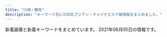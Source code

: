 ```yaml
---
title: "川崎・鶴見"
description: "キーワード別にの巨乳アジアン・チャイナエステ嬢情報をまとめました。"
---
```


新着画像と新着キーワードをまとめています。
2021年06月05日の情報です。

<DmmAffiliateIns />
<KeywordTable
  shops={
    [
    {
        "url": "http://es-china.info/",
        "station": "JR\u5ddd\u5d0e\u99c5\u6771\u53e3",
        "img_links": [
            "http://es-china.info/staff/sasa1.jpg",
            "http://es-china.info/images/s_newface.png",
            "http://es-china.info/images/room3.jpg",
            "http://es-china.info/images/s_staff.png",
            "http://es-china.info/staff/sayuri2.jpg",
            "http://es-china.info/staff/sasa2.jpg",
            "http://es-china.info/staff/risa1.jpg",
            "http://es-china.info/images/s_news.png",
            "http://es-china.info/images/s_zysx.png",
            "http://es-china.info/staff/ai1.jpg",
            "http://es-china.info/staff/sayuri3.jpg",
            "http://es-china.info/staff/emi2.jpg",
            "http://es-china.info/images/line.png",
            "http://es-china.info/images/room4.jpg",
            "http://es-china.info/images/mobile.jpg",
            "http://es-china.info/staff/emi1.jpg",
            "http://es-china.info/images/room2.jpg",
            "http://es-china.info/staff/ran1.jpg",
            "http://es-china.info/staff/risa2.jpg",
            "http://es-china.info/images/r3.jpg",
            "http://es-china.info/staff/ran2.jpg",
            "http://es-china.info/images/room1.jpg",
            "http://es-china.info/staff/ai2.jpg",
            "http://es-china.info/images/no1.png",
            "http://es-china.info/staff/sayuri1.jpg",
            "http://es-china.info/images/s_ranking.png",
            "http://es-china.info/images/s_pickup.png"
        ],
        "name": "\u7652\u5065\u697d",
        "keywords": {
            "C": 13
        }
    },
    {
        "name": "GooD",
        "url": "http://good.abnavi.info/",
        "keywords": {},
        "img_links": [],
        "station": "JR\u9db4\u898b\u99c5\u6771\u53e3"
    },
    {
        "keywords": {
            "85": 27,
            "88": 36,
            "90": 9
        },
        "url": "https://tsurumi-mensesthe.com/",
        "station": "JR\u9db4\u898b\u99c5\u897f\u53e3",
        "name": "sweet",
        "img_links": [
            "https://tsurumi-mensesthe.com/images/main-sp.jpg",
            "https://tsurumi-mensesthe.com/massage/2021/01/05/stand-by.jpg",
            "https://tsurumi-mensesthe.com/staff/yura-s3.jpg",
            "https://tsurumi-mensesthe.com/images/clear.png",
            "https://tsurumi-mensesthe.com/images/esthe2.jpg",
            "https://tsurumi-mensesthe.com/staff/ayumi-top.jpg",
            "https://tsurumi-mensesthe.com/staff/yuyu-l1.jpg",
            "https://tsurumi-mensesthe.com/staff/miki-l1.jpg",
            "https://tsurumi-mensesthe.com/staff/miki-s2.jpg",
            "https://tsurumi-mensesthe.com/images/header3.png",
            "https://tsurumi-mensesthe.com/images/esthe4.jpg",
            "https://tsurumi-mensesthe.com/staff/momoka-top.jpg",
            "https://tsurumi-mensesthe.com/staff/riri-l1.jpg",
            "https://tsurumi-mensesthe.com/images/qrcode.png",
            "https://tsurumi-mensesthe.com/staff/yura-s1.jpg",
            "https://tsurumi-mensesthe.com/footer/footer-line.png",
            "https://inage-mensesthe.com/icon/yelp.png",
            "https://tsurumi-mensesthe.com/staff/yura-l3.jpg",
            "https://tsurumi-mensesthe.com/staff/miki-l2.jpg",
            "https://tsurumi-mensesthe.com/massage/2021/04/20/yuyu-s1.jpg",
            "https://tsurumi-mensesthe.com/staff/miki-s1.jpg",
            "https://tsurumi-mensesthe.com/staff/yura-top.jpg",
            "https://tsurumi-mensesthe.com/staff/riri-l2.jpg",
            "https://tsurumi-mensesthe.com/staff/miki-top.jpg",
            "https://tsurumi-mensesthe.com/staff/yura-l2.jpg",
            "https://tsurumi-mensesthe.com/staff/momoka-s1.jpg",
            "https://tsurumi-mensesthe.com/staff/ayumi-s1.jpg",
            "https://tsurumi-mensesthe.com/staff/riri-top.jpg",
            "https://tsurumi-mensesthe.com/staff/new-s1.jpg",
            "https://inage-mensesthe.com/icon/twitter.png",
            "https://tsurumi-mensesthe.com/room/room-l3.jpg",
            "https://tsurumi-mensesthe.com/staff/yuyu-top.jpg",
            "https://tsurumi-mensesthe.com/icon/yelp.png",
            "https://tsurumi-mensesthe.com/massage/2021/03/09/new-s1.jpg",
            "https://tsurumi-mensesthe.com/icon/twitter.png",
            "https://tsurumi-mensesthe.com/room/room-l2.jpg",
            "https://tsurumi-mensesthe.com/staff/new-top.jpg",
            "https://tsurumi-mensesthe.com/room/room-l4.jpg",
            "https://tsurumi-mensesthe.com/staff/momoka-s3.jpg",
            "https://tsurumi-mensesthe.com/staff/hitomi-top.jpg",
            "https://tsurumi-mensesthe.com/staff/momoka-s2.jpg",
            "https://tsurumi-mensesthe.com/staff/momoka-l1.jpg",
            "https://tsurumi-mensesthe.com/staff/momoka-l3.jpg",
            "https://inage-mensesthe.com/icon/facebook.png",
            "https://tsurumi-mensesthe.com/staff/new-l1.jpg",
            "https://tsurumi-mensesthe.com/massage/2021/03/01/miki-s1.jpg",
            "https://tsurumi-mensesthe.com/footer/footer-staff.png",
            "https://tsurumi-mensesthe.com/staff/yura-l1.jpg",
            "https://tsurumi-mensesthe.com/icon/line.png",
            "https://tsurumi-mensesthe.com/staff/hitomi-s1.jpg",
            "https://tsurumi-mensesthe.com/staff/riri-s1.jpg",
            "https://tsurumi-mensesthe.com/massage/2020/11/22/coco-s3.jpg",
            "https://tsurumi-mensesthe.com/images/main1.jpg",
            "https://tsurumi-mensesthe.com/staff/sora-s1.jpg",
            "https://tsurumi-mensesthe.com/images/esthe3.jpg",
            "https://tsurumi-mensesthe.com/staff/momoka-l2.jpg",
            "https://tsurumi-mensesthe.com/staff/riri-s2.jpg",
            "https://tsurumi-mensesthe.com/staff/yuyu-s1.jpg",
            "https://tsurumi-mensesthe.com/room/room-l1.jpg",
            "https://inage-mensesthe.com/icon/line.png",
            "https://tsurumi-mensesthe.com/staff/yura-s2.jpg",
            "https://tsurumi-mensesthe.com/footer/footer-tel.png",
            "https://tsurumi-mensesthe.com/images/esthe1.jpg",
            "https://tsurumi-mensesthe.com/icon/facebook.png"
        ]
    },
    {
        "name": "Yulala",
        "url": "http://esthe-heal.com/",
        "img_links": [
            "http://esthe-heal.com/staff/sizuka/01.jpg",
            "http://esthe-heal.com/i/files/homeimg.jpg",
            "http://esthe-heal.com/staff/aya/01mb.jpg",
            "http://esthe-heal.com/staff/sakura/01.jpg",
            "http://esthe-heal.com/img/att.jpg",
            "http://esthe-heal.com/staff/miho/01mb.jpg",
            "http://esthe-heal.com/staff/yuyu/01mb.jpg",
            "http://esthe-heal.com/staff/kaori/01mb.jpg",
            "http://esthe-heal.com/img/ttl_staff.png",
            "http://esthe-heal.com/staff/momo/01mb.jpg",
            "http://esthe-heal.com/staff/kana/01mb.jpg",
            "http://esthe-heal.com/staff/haruna/01.jpg",
            "http://esthe-heal.com/staff/miho/01.jpg",
            "http://esthe-heal.com/staff/momo/01.jpg",
            "http://esthe-heal.com/staff/sayuri/01mb.jpg",
            "http://esthe-heal.com/staff/sizuka/01mb.jpg",
            "http://esthe-heal.com/img/ttl_wnew.png",
            "http://esthe-heal.com/staff/kana/01.jpg",
            "http://esthe-heal.com/staff/mimi/01mb.jpg",
            "http://esthe-heal.com/staff/rubi/01.jpg",
            "http://esthe-heal.com/staff/yuyu/01.jpg",
            "http://esthe-heal.com/staff/rui/01.jpg",
            "http://esthe-heal.com/staff/kaori/01.jpg",
            "http://esthe-heal.com/staff/yuki/01.jpg",
            "http://esthe-heal.com/img/link/koko_234x60.png",
            "http://esthe-heal.com/staff/rubi/01mb.jpg",
            "http://esthe-heal.com/staff/haruna/01mb.jpg",
            "http://esthe-heal.com/staff/mimi/01.jpg",
            "http://esthe-heal.com/img/ttl_pickup.png",
            "http://esthe-heal.com/staff/yuki/01mb.jpg",
            "http://esthe-heal.com/staff/sayuri/01.jpg",
            "http://esthe-heal.com/staff/aya/01.jpg",
            "http://esthe-heal.com/img/ttl_recbnr.png",
            "http://esthe-heal.com/pic/head.jpg",
            "http://esthe-heal.com/staff/rui/01mb.jpg",
            "http://esthe-heal.com/staff/sakura/01mb.jpg",
            "http://esthe-heal.com/img/ttl_mobile.png"
        ],
        "keywords": {
            "C": 23
        },
        "station": "JR\u9db4\u898b\u99c5\u6771\u53e3"
    },
    {
        "url": "http://massage-salon.xyz/",
        "img_links": [
            "http://massage-salon.xyz/wp-content/uploads/2018/12/img_6768.jpg",
            "http://massage-salon.xyz/wp-content/uploads/2019/02/IMG_0142-500x750.jpg",
            "http://massage-salon.xyz/wp-content/themes/template-salon2/images/noimg.jpg",
            "http://massage-salon.xyz/wp-content/uploads/2019/02/IMG_0144-185x300.jpg",
            "http://massage-salon.xyz/wp-content/uploads/2019/02/IMG_0142-201x300.jpg",
            "http://massage-salon.xyz/wp-content/themes/template-salon2/images/main1.jpg",
            "http://massage-salon.xyz/wp-content/uploads/2018/04/s1-500x466.jpg",
            "http://massage-salon.xyz/wp-content/uploads/2018/11/IMG_6692-300x200.jpg",
            "http://massage-salon.xyz/wp-content/uploads/2018/04/s3.jpg",
            "http://massage-salon.xyz/wp-content/themes/template-salon2/images/main2.jpg",
            "http://massage-salon.xyz/wp-content/uploads/2018/04/s3-500x467.jpg",
            "http://massage-salon.xyz/wp-content/uploads/2019/03/IMG_0208-300x200.jpg",
            "http://massage-salon.xyz/wp-content/uploads/2018/12/img_6766.jpg",
            "http://massage-salon.xyz/wp-content/uploads/2019/02/IMG_0144-500x750.jpg",
            "http://massage-salon.xyz/wp-content/uploads/2019/02/IMG_0142-686x1024.jpg",
            "http://massage-salon.xyz/wp-content/uploads/2019/02/IMG_0144.jpg",
            "http://cdn.dino-es.com/images/logo/200x40DinoEs.png",
            "http://massage-salon.xyz/wp-content/themes/template-salon2/images/main3.jpg",
            "http://massage-salon.xyz/wp-content/uploads/2018/04/s2-500x467.jpg",
            "http://massage-salon.xyz/wp-content/uploads/2018/04/s4-500x467.jpg",
            "http://massage-salon.xyz/wp-content/uploads/2018/04/s4.jpg",
            "http://massage-salon.xyz/wp-content/themes/template-salon2/images/header-tel.png",
            "http://massage-salon.xyz/wp-content/uploads/2018/04/s2.jpg",
            "http://massage-salon.xyz/wp-content/uploads/2018/04/s1.jpg"
        ],
        "station": "JR\u5ddd\u5d0e\u99c5\u6771\u53e3",
        "keywords": {},
        "name": "\u723d\u3084\u304b\u306a\u671d"
    },
    {
        "station": "JR\u9db4\u898b\u99c5\u6771\u53e3",
        "keywords": {},
        "name": "\u4e00\u76ee\u60da\u308c",
        "url": "https://hitomebore.tokyo/",
        "img_links": [
            "https://hitomebore.tokyo/img/images/nav_02.png",
            "https://hitomebore.tokyo/img/images/nav_03.png",
            "https://hitomebore.tokyo/img/images/nav_06.png",
            "https://hitomebore.tokyo/img/images/nav_01.png",
            "https://hitomebore.tokyo/img/images/nav_04.png",
            "https://hitomebore.tokyo/img/r2.jpg",
            "https://hitomebore.tokyo/img/r1.jpg",
            "https://hitomebore.tokyo/img/r4.jpg",
            "https://hitomebore.tokyo/img/r3.jpg",
            "https://hitomebore.tokyo/img/images/nav_05.png"
        ]
    },
    {
        "url": "http://iyashi-kaze.oks.bz/",
        "station": "JR\u5ddd\u5d0e\u99c5\u6771\u53e3",
        "img_links": [],
        "name": "\u7652\u3057\u98a8\uff5e\u3044\u3084\u3057\u304b\u305c\uff5e",
        "keywords": {}
    },
    {
        "keywords": {},
        "img_links": [
            "http://relax-aroma.xyz/images/sys02.jpg",
            "http://relax-aroma.xyz/images/req_03.jpg",
            "http://relax-aroma.xyz/images/cg06.jpg",
            "http://relax-aroma.xyz/images/mainvisual_02.jpg",
            "http://relax-aroma.xyz/images/con01.jpg",
            "http://relax-aroma.xyz/images/sw_home.png",
            "http://relax-aroma.xyz/images/con03.jpg",
            "http://relax-aroma.xyz/images/trigger.jpg",
            "http://relax-aroma.xyz/images/cg01.jpg",
            "http://relax-aroma.xyz/images/sw_tel.png",
            "http://relax-aroma.xyz/images/mainvisual_01_s.jpg",
            "http://relax-aroma.xyz/images/cg03.jpg",
            "http://relax-aroma.xyz/images/sns_9_pink.jpg",
            "http://relax-aroma.xyz/images/sys01.jpg",
            "http://relax-aroma.xyz/images/cg05.jpg",
            "http://relax-aroma.xyz/images/con02.jpg",
            "http://relax-aroma.xyz/images/cg02.jpg",
            "http://relax-aroma.xyz/images/icon_new.png",
            "http://relax-aroma.xyz/images/head_therapist.jpg",
            "http://relax-aroma.xyz/images/head_interior.jpg",
            "http://relax-aroma.xyz/images/cg04.jpg",
            "http://relax-aroma.xyz/images/mainvisual_01.jpg",
            "http://relax-aroma.xyz/images/sys03.jpg"
        ],
        "url": "http://relax-aroma.xyz/",
        "name": "\u30a2\u30f3\u30b8\u30e5",
        "station": "JR\u9db4\u898b\u99c5\u6771\u53e3"
    },
    {
        "keywords": {
            "D": 16,
            "86": 16
        },
        "name": "\u7e01\u5712",
        "station": "JR\u5ddd\u5d0e\u99c5\u6771\u53e3",
        "img_links": [
            "http://rabbit.est.cm/images/pick.png",
            "http://rabbit.est.cm/photos/sites/29/2017/09/2017090411494123.jpg",
            "http://rabbit.est.cm/photos/sites/29/2020/11/2020110707012088.jpg",
            "http://rabbit.est.cm/images/nbj2.jpg",
            "http://rabbit.est.cm/images/s_news.png",
            "http://rabbit.est.cm/photos/sites/29/2018/08/2018081709473259.jpg",
            "http://rabbit.est.cm/photos/sites/29/2017/04/01.jpg",
            "http://rabbit.est.cm/photos/sites/29/2017/03/188375621118420915.jpg",
            "http://rabbit.est.cm/images/mobile.jpg",
            "http://rabbit.est.cm/photos/sites/29/2017/02/3.jpg",
            "http://rabbit.est.cm/images/top.jpg",
            "http://rabbit.est.cm/photos/sites/29/2017/03/girls03.jpg",
            "http://rabbit.est.cm/images/s_staff.png",
            "http://rabbit.est.cm/images/acc2.jpg",
            "http://rabbit.est.cm/images/acc3.jpg",
            "http://rabbit.est.cm/images/acc4.jpg",
            "http://rabbit.est.cm/images/nbj3.jpg",
            "http://rabbit.est.cm/images/acc5.jpg"
        ],
        "url": "http://rabbit.est.cm/"
    },
    {
        "keywords": {
            "G": 11,
            "\u30c0\u30a4\u30ca\u30de\u30a4\u30c8": 1,
            "100": 1,
            "\u30bb\u30af\u30b7\u30fc": 7
        },
        "url": "https://www.pal-spa.com/",
        "img_links": [
            "https://www.pal-spa.com/img/girl/main/smain241254584407bed049e349a41c5443a4345.jpg",
            "https://www.pal-spa.com/img/girl/pickup/pickup20210315213817.jpg",
            "https://www.pal-spa.com/img/girl/list/swest31f19f00dae05be97f6dce6cb5dbe8eec8.jpg",
            "https://www.pal-spa.com/img/girl/main/smain351f2458e832a4198c757c4a20f24e7b77f.jpg",
            "https://www.pal-spa.com/img/girl/list/swest2815022380c60cdc7043c4ec074cee02f5.jpg",
            "https://www.pal-spa.com/img/girl/pickup/pickup20200104064211.jpg",
            "https://www.pal-spa.com/img/girl/main/smain311813891f0a4f13a5dcec2552f803dff41.jpg",
            "https://www.pal-spa.com/img/blog/palspa_blog_20191204_erica1.jpg",
            "https://www.pal-spa.com/img/girl/main/smain32244cc176e6519c5cfcaa30cdb6b3d4ae6.jpg",
            "https://www.pal-spa.com/img/blog/palspa_blog_20191204_erica6.jpg",
            "https://www.pal-spa.com/img/girl/list/sface8aaf0584954cf78c6fa0e4d5235d359c9.jpg",
            "https://www.pal-spa.com/img/girl/pickup/pickup20210513160105.jpg",
            "https://www.pal-spa.com/img/blog/palspa_blog_20210419_yuki3.jpg",
            "https://www.pal-spa.com/img/material/massage_siatu2.jpg",
            "https://www.pal-spa.com/img/girl/list/slist2803b6e28547718e5f6d36e0d1c631fbcd.jpg",
            "https://www.pal-spa.com/img/girl/main/smain2924975d1e88a92635112090a18fddfe496.jpg",
            "https://www.pal-spa.com/img/girl/list/swest352b89681dd1c11f6c2b3d93f5253fdb44.jpg",
            "https://www.pal-spa.com/img/girl/main/smain253b45d339d6509c6b7779e499e2a9b6ba6.jpg",
            "https://www.pal-spa.com/img/girl/list/sface24254584407bed049e349a41c5443a4345.jpg",
            "https://www.pal-spa.com/img/blog/palspa_blog_20191201_yui1.jpg",
            "https://www.pal-spa.com/img/blog/palspa_blog_20210419_yuki7.jpg",
            "https://www.pal-spa.com/img/blog/palspa_blog_20191201_aica7.jpg",
            "https://www.pal-spa.com/img/blog/palspa_blog_20191204_izumi1.jpg",
            "https://www.pal-spa.com/img/girl/pickup/pickup20210120104719.jpg",
            "https://www.pal-spa.com/img/girl/main/smain214a4782a043e7ca29f58aba8d6552a2d6e.jpg",
            "https://www.pal-spa.com/img/blog/palspa_blog_20191201_yui6.jpg",
            "https://www.pal-spa.com/img/girl/list/slist9224bead323710d8ed7f0640125518c54.jpg",
            "https://www.pal-spa.com/img/blog/postimage20190823184018.jpg",
            "https://www.pal-spa.com/img/blog/palspa_blog_20200316_aya5.jpg",
            "https://www.pal-spa.com/img/blog/palspa_blog_20200316_aya8.jpg",
            "https://www.pal-spa.com/img/girl/list/slist31991bce11ee745ecab812af3ff1cb34c6.jpg",
            "https://www.pal-spa.com/img/blog/palspa_blog_20191204_erica7.jpg",
            "https://www.pal-spa.com/img/girl/main/smain2312be10adc295a0fc3adfdb5b77838c4a7.jpg",
            "https://www.pal-spa.com/img/girl/main/smain211a4782a043e7ca29f58aba8d6552a2d6e.jpg",
            "https://www.pal-spa.com/img/girl/main/smain355497d0fc321a60342a97907dcf15eddb4.jpg",
            "https://www.pal-spa.com/img/girl/list/swest32552450a07c5e6fcf616569ce56276f28.jpg",
            "https://www.pal-spa.com/img/blog/palspa_blog_20191204_erica2.jpg",
            "https://www.pal-spa.com/img/girl/main/smain313cf1a94bbeb47fd61d9c8a0ac5715f220.jpg",
            "https://www.pal-spa.com/img/girl/list/sface31f19f00dae05be97f6dce6cb5dbe8eec8.jpg",
            "https://www.pal-spa.com/img/girl/list/slist82771fec40d02127b42e7e4941a97d5e8.jpg",
            "https://www.pal-spa.com/img/girl/main/smain372eb53412252fd3f47bcd6a4f2e0027ddb.jpg",
            "https://www.pal-spa.com/img/girl/list/slist3aa1148d56856a2cfde4a3dfdd8d1c5ed.jpg",
            "https://www.pal-spa.com/img/blog/palspa_blog_20191201_yui2.jpg",
            "https://www.pal-spa.com/img/blog/palspa_blog_20200803_ai2.jpg",
            "https://www.pal-spa.com/img/girl/list/swest21a4782a043e7ca29f58aba8d6552a2d6e.jpg",
            "https://www.pal-spa.com/img/blog/palspa_blog_20191204_erica5.jpg",
            "https://www.pal-spa.com/img/blog/postimage20191205024146.jpg",
            "https://www.pal-spa.com/img/blog/palspa_blog_20191204_izumi5.jpg",
            "https://www.pal-spa.com/img/girl/main/smain312cf1a94bbeb47fd61d9c8a0ac5715f220.jpg",
            "https://www.pal-spa.com/img/camp/20210513_newface.jpg",
            "https://www.pal-spa.com/img/girl/main/smain31aa1148d56856a2cfde4a3dfdd8d1c5ed.jpg",
            "https://www.pal-spa.com/img/girl/list/sface3c2ba25b14b61f54befa1ec672e487350.jpg",
            "https://www.pal-spa.com/img/blog/palspa_blog_20200316_aya3.jpg",
            "https://www.pal-spa.com/img/blog/palspa_blog_20191201_yui5.jpg",
            "https://www.pal-spa.com/img/blog/palspa_blog_20210419_yuki2.jpg",
            "https://www.pal-spa.com/img/girl/main/smain255b45d339d6509c6b7779e499e2a9b6ba6.jpg",
            "https://www.pal-spa.com/img/girl/main/smain349afba4e500f33ea543f800c8238c1f49.jpg",
            "https://www.pal-spa.com/img/girl/main/smain315f04254ecea9c57f49748c46b01a7664c.jpg",
            "https://www.pal-spa.com/img/girl/main/smain411179e3d7fbd9c1dd52f6aa2a671ce0bd.jpg",
            "https://www.pal-spa.com/img/blog/postimage20191205024522.jpg",
            "https://www.pal-spa.com/img/girl/main/smain32aa1148d56856a2cfde4a3dfdd8d1c5ed.jpg",
            "https://www.pal-spa.com/img/girl/main/smain81aaf0584954cf78c6fa0e4d5235d359c9.jpg",
            "https://www.pal-spa.com/img/girl/main/smain821caefc8aa890323cc659f5abf9da1937.jpg",
            "https://www.pal-spa.com/img/girl/main/smain2944975d1e88a92635112090a18fddfe496.jpg",
            "https://www.pal-spa.com/img/blog/palspa_blog_20191201_aica1.jpg",
            "https://www.pal-spa.com/img/blog/postimage20200316071533.jpg",
            "https://www.pal-spa.com/img/girl/main/smain2352be10adc295a0fc3adfdb5b77838c4a7.jpg",
            "https://www.pal-spa.com/img/blog/postimage20191201161433.jpg",
            "https://www.pal-spa.com/img/girl/main/smain43f417400ac5884575399559541bcf4c17.jpg",
            "https://www.pal-spa.com/img/blog/palspa_blog_20191204_izumi7.jpg",
            "https://www.pal-spa.com/img/blog/palspa_blog_20200316_aya4.jpg",
            "https://www.pal-spa.com/img/blog/palspa_blog_20200803_ai9.jpg",
            "https://www.pal-spa.com/img/girl/main/smain321552450a07c5e6fcf616569ce56276f28.jpg",
            "https://www.pal-spa.com/img/girl/list/swest3c2ba25b14b61f54befa1ec672e487350.jpg",
            "https://www.pal-spa.com/img/girl/main/smain212a4782a043e7ca29f58aba8d6552a2d6e.jpg",
            "https://www.pal-spa.com/img/blog/palspa_blog_20210419_yuki5.jpg",
            "https://www.pal-spa.com/img/blog/postimage20200805131611.jpg",
            "https://www.pal-spa.com/img/girl/main/smain283aa054b0383cc218664f07c55c4e1d3f0.jpg",
            "https://www.pal-spa.com/img/blog/palspa_blog_20210120_haruka3.jpg",
            "https://www.pal-spa.com/img/girl/list/swest34fb1e5b054a6796aafb6d24f36ac90950.jpg",
            "https://www.pal-spa.com/img/blog/palspa_blog_20191201_yui3.jpg",
            "https://www.pal-spa.com/img/girl/list/swest232be10adc295a0fc3adfdb5b77838c4a7.jpg",
            "https://www.pal-spa.com/img/girl/list/swest35285c827d9511f0950a18b392ca14bbe6.jpg",
            "https://www.pal-spa.com/img/girl/list/slist29b91c9bcc8e157811f43836e0e81c7a7e.jpg",
            "https://www.pal-spa.com/img/girl/main/smain373eb53412252fd3f47bcd6a4f2e0027ddb.jpg",
            "https://www.pal-spa.com/img/blog/palspa_blog_20210120_haruka5.jpg",
            "https://www.pal-spa.com/img/girl/main/smain3448922ce8484534d2b75a91ab7a300e6de.jpg",
            "https://www.pal-spa.com/img/material/massage_siatu3.jpg",
            "https://www.pal-spa.com/img/blog/palspa_blog_20191201_aica3.jpg",
            "https://www.pal-spa.com/img/blog/postimage20190909035711.jpg",
            "https://www.pal-spa.com/img/girl/list/sface32552450a07c5e6fcf616569ce56276f28.jpg",
            "https://www.pal-spa.com/img/girl/main/smain2332be10adc295a0fc3adfdb5b77838c4a7.jpg",
            "https://www.pal-spa.com/img/girl/list/slist41179e3d7fbd9c1dd52f6aa2a671ce0bd.jpg",
            "https://www.pal-spa.com/img/girl/main/smain3458922ce8484534d2b75a91ab7a300e6de.jpg",
            "https://www.pal-spa.com/img/girl/list/sface374e0d15dd2f781c76365f64c8cfd8955c.jpg",
            "https://www.pal-spa.com/img/girl/list/sface2815022380c60cdc7043c4ec074cee02f5.jpg",
            "https://www.pal-spa.com/img/girl/pickup/pickup20200730025343.jpg",
            "https://www.pal-spa.com/img/girl/main/smain3525044e0e79b6d94578c6c78296fb853e4.jpg",
            "https://www.pal-spa.com/img/girl/list/slist32552450a07c5e6fcf616569ce56276f28.jpg",
            "https://www.pal-spa.com/img/blog/palspa_blog_20200316_aya6.jpg",
            "https://www.pal-spa.com/img/girl/main/smain94ef1bf25458f90407a4281129029fee02.jpg",
            "https://www.pal-spa.com/img/girl/list/slist34fb1e5b054a6796aafb6d24f36ac90950.jpg",
            "https://www.pal-spa.com/img/girl/main/smain284aa054b0383cc218664f07c55c4e1d3f0.jpg",
            "https://www.pal-spa.com/img/girl/main/smain34264ec295988800531cb0f78cdcfbcb9cf.jpg",
            "https://www.pal-spa.com/img/blog/palspa_blog_20191204_izumi4.jpg",
            "https://www.pal-spa.com/img/girl/main/smain851caefc8aa890323cc659f5abf9da1937.jpg",
            "https://www.pal-spa.com/img/girl/main/smain91489e4bc2f68cb6c1df5f2c0780e53ef2.jpg",
            "https://www.pal-spa.com/img/camp/camp_20210601sp.jpg",
            "https://www.pal-spa.com/img/blog/palspa_blog_20210419_yuki1.jpg",
            "https://www.pal-spa.com/img/girl/main/smain32344cc176e6519c5cfcaa30cdb6b3d4ae6.jpg",
            "https://www.pal-spa.com/img/blog/postimage20191201162035.jpg",
            "https://www.pal-spa.com/img/girl/main/smain2322be10adc295a0fc3adfdb5b77838c4a7.jpg",
            "https://www.pal-spa.com/img/blog/palspa_blog_20191204_izumi6.jpg",
            "https://www.pal-spa.com/img/girl/main/smain215a4782a043e7ca29f58aba8d6552a2d6e.jpg",
            "https://www.pal-spa.com/img/blog/palspa_blog_20191204_izumi2.jpg",
            "https://www.pal-spa.com/img/girl/list/sface34fb1e5b054a6796aafb6d24f36ac90950.jpg",
            "https://www.pal-spa.com/img/girl/main/smain374cab2c1fda697e3b05677cf608a517810.jpg",
            "https://www.pal-spa.com/img/blog/palspa_blog_20200316_aya9.jpg",
            "https://www.pal-spa.com/img/blog/postimage20210128110639.jpg",
            "https://www.pal-spa.com/img/girl/main/smain251b45d339d6509c6b7779e499e2a9b6ba6.jpg",
            "https://www.pal-spa.com/img/girl/main/smain93489e4bc2f68cb6c1df5f2c0780e53ef2.jpg",
            "https://www.pal-spa.com/img/girl/main/smain95ef1bf25458f90407a4281129029fee02.jpg",
            "https://www.pal-spa.com/img/girl/pickup/pickup20200923134207.jpg",
            "https://www.pal-spa.com/img/blog/palspa_blog_20200316_aya1.jpg",
            "https://www.pal-spa.com/img/girl/main/smain314f04254ecea9c57f49748c46b01a7664c.jpg",
            "https://www.pal-spa.com/img/blog/palspa_blog_20191201_aica2.jpg",
            "https://www.pal-spa.com/img/girl/main/smain2934975d1e88a92635112090a18fddfe496.jpg",
            "https://www.pal-spa.com/img/material/image_auth.png",
            "https://www.pal-spa.com/img/girl/list/sface35c7e2ebf50e97c57692dbfd94cccf9ddb.jpg",
            "https://www.pal-spa.com/img/girl/main/smain295c66d8a8ea77ad563b7a5d4d245be38c5.jpg",
            "https://www.pal-spa.com/img/girl/list/slist256b08026e0fe59c124751f4ba2dce9484.jpg",
            "https://www.pal-spa.com/img/girl/main/smain424a6d03832c91a865b6562a3dc842e51a.jpg",
            "https://www.pal-spa.com/img/girl/list/slist35f2458e832a4198c757c4a20f24e7b77f.jpg",
            "https://www.pal-spa.com/img/girl/list/sface21a4782a043e7ca29f58aba8d6552a2d6e.jpg",
            "https://www.pal-spa.com/img/girl/main/smain3535044e0e79b6d94578c6c78296fb853e4.jpg",
            "https://www.pal-spa.com/img/girl/main/smain375cab2c1fda697e3b05677cf608a517810.jpg",
            "https://www.pal-spa.com/img/blog/palspa_blog_20210419_yuki8.jpg",
            "https://www.pal-spa.com/img/material/massage_siatu1.jpg",
            "https://www.pal-spa.com/img/blog/palspa_blog_20200803_ai5.jpg",
            "https://www.pal-spa.com/img/blog/palspa_blog_20191204_erica3.jpg",
            "https://www.pal-spa.com/img/camp/camp_20210601.jpg",
            "https://www.pal-spa.com/img/girl/main/smain29126f46703ae5614cc6531d2d744ef64cb.jpg",
            "https://www.pal-spa.com/img/girl/list/slist24940766e3a46af57756429b6407dea11e.jpg",
            "https://www.pal-spa.com/img/blog/postimage20190615060904.jpg",
            "https://www.pal-spa.com/img/girl/main/smain341fb1e5b054a6796aafb6d24f36ac90950.jpg",
            "https://www.pal-spa.com/img/girl/main/smain354497d0fc321a60342a97907dcf15eddb4.jpg",
            "https://www.pal-spa.com/img/girl/main/smain44b39a706bac6618b1571f7fdf4631427d.jpg",
            "https://www.pal-spa.com/img/girl/list/swest81caefc8aa890323cc659f5abf9da1937.jpg",
            "https://www.pal-spa.com/img/girl/main/smain252b45d339d6509c6b7779e499e2a9b6ba6.jpg",
            "https://www.pal-spa.com/img/girl/main/smain285aa054b0383cc218664f07c55c4e1d3f0.jpg",
            "https://www.pal-spa.com/img/girl/list/slist21c8c7f499c3f4da854e401c53978a3677.jpg",
            "https://www.pal-spa.com/img/girl/main/smain841caefc8aa890323cc659f5abf9da1937.jpg",
            "https://www.pal-spa.com/img/girl/main/smain32544cc176e6519c5cfcaa30cdb6b3d4ae6.jpg",
            "https://www.pal-spa.com/img/girl/main/smain28209dcea86d45d39c34084233d3f05abd3.jpg",
            "https://www.pal-spa.com/img/girl/list/sface232be10adc295a0fc3adfdb5b77838c4a7.jpg",
            "https://www.pal-spa.com/img/girl/main/smain339afba4e500f33ea543f800c8238c1f49.jpg",
            "https://www.pal-spa.com/img/girl/main/smain92489e4bc2f68cb6c1df5f2c0780e53ef2.jpg",
            "https://www.pal-spa.com/img/blog/postimage20200112225143.jpg",
            "https://www.pal-spa.com/img/girl/list/swest95fea8ce189d2417d922eb9079627b3ac.jpg",
            "https://www.pal-spa.com/img/blog/postimage20210419052730.jpg",
            "https://www.pal-spa.com/img/blog/palspa_blog_20200316_aya11.jpg",
            "https://www.pal-spa.com/img/blog/palspa_blog_20191201_yui4.jpg",
            "https://www.pal-spa.com/img/girl/main/smain2342be10adc295a0fc3adfdb5b77838c4a7.jpg",
            "https://www.pal-spa.com/img/girl/list/swest41179e3d7fbd9c1dd52f6aa2a671ce0bd.jpg",
            "https://www.pal-spa.com/img/blog/palspa_blog_20210120_haruka4.jpg",
            "https://www.pal-spa.com/img/blog/palspa_blog_20191201_aica5.jpg",
            "https://www.pal-spa.com/img/material/massage_sentai3.jpg",
            "https://www.pal-spa.com/img/girl/list/sface259a92ee295305fdbc6e4cd5a68dad5216.jpg",
            "https://www.pal-spa.com/img/blog/palspa_blog_20210120_haruka1.jpg",
            "https://www.pal-spa.com/img/blog/postimage20191201160113.jpg",
            "https://www.pal-spa.com/img/girl/list/sface9b20525be57ec14c2cab254b7f38bd4df.jpg",
            "https://www.pal-spa.com/img/girl/main/smain3438922ce8484534d2b75a91ab7a300e6de.jpg",
            "https://www.pal-spa.com/img/blog/palspa_blog_20210419_yuki4.jpg",
            "https://www.pal-spa.com/img/blog/palspa_blog_20191201_aica6.jpg",
            "https://www.pal-spa.com/img/girl/list/sface41179e3d7fbd9c1dd52f6aa2a671ce0bd.jpg",
            "https://www.pal-spa.com/img/girl/main/smain32444cc176e6519c5cfcaa30cdb6b3d4ae6.jpg",
            "https://www.pal-spa.com/img/girl/list/swest24254584407bed049e349a41c5443a4345.jpg",
            "https://www.pal-spa.com/img/girl/list/slist37ffa7eddb5ff5f31871a45422cbecac1d.jpg",
            "https://www.pal-spa.com/img/blog/palspa_blog_20200316_aya2.jpg",
            "https://www.pal-spa.com/img/blog/palspa_blog_20200316_aya7.jpg",
            "https://www.pal-spa.com/img/girl/main/smain213a4782a043e7ca29f58aba8d6552a2d6e.jpg",
            "https://www.pal-spa.com/img/blog/palspa_blog_20200316_aya10.jpg",
            "https://www.pal-spa.com/img/blog/palspa_blog_20210419_yuki6.jpg",
            "https://www.pal-spa.com/img/blog/palspa_blog_20191201_yui7.jpg",
            "https://www.pal-spa.com/img/blog/palspa_blog_20191201_aica4.jpg",
            "https://www.pal-spa.com/img/girl/main/smain281fd9bc58195da2c4f8c318534044e362e.jpg",
            "https://www.pal-spa.com/img/material/massage_sentai2.jpg",
            "https://www.pal-spa.com/img/blog/palspa_blog_20200803_ai7.jpg",
            "https://www.pal-spa.com/img/girl/main/smain242efb09e433a238cc9c94272805945bf96.jpg",
            "https://www.pal-spa.com/img/blog/palspa_blog_20200803_ai1.jpg",
            "https://www.pal-spa.com/img/blog/postimage20191201160850.jpg",
            "https://www.pal-spa.com/img/blog/palspa_blog_20200803_ai4.jpg",
            "https://www.pal-spa.com/img/girl/list/swest374e0d15dd2f781c76365f64c8cfd8955c.jpg",
            "https://www.pal-spa.com/img/blog/palspa_blog_20200803_ai8.jpg",
            "https://www.pal-spa.com/img/blog/palspa_blog_20191204_izumi3.jpg",
            "https://www.pal-spa.com/img/blog/palspa_blog_20200803_ai3.jpg",
            "https://www.pal-spa.com/img/girl/list/slist2384c844601b0fd2f7aabfe4a5a12163b7.jpg",
            "https://www.pal-spa.com/img/girl/list/swest2934a16061b4519bc353f475021810bbc2.jpg",
            "https://www.pal-spa.com/img/girl/pickup/pickup20200822150116.jpg",
            "https://www.pal-spa.com/img/girl/main/smain254b45d339d6509c6b7779e499e2a9b6ba6.jpg",
            "https://www.pal-spa.com/img/girl/list/swest259a92ee295305fdbc6e4cd5a68dad5216.jpg",
            "https://www.pal-spa.com/img/blog/palspa_blog_20210120_haruka6.jpg",
            "https://www.pal-spa.com/img/girl/list/sface2934a16061b4519bc353f475021810bbc2.jpg",
            "https://www.pal-spa.com/img/blog/palspa_blog_20200803_ai6.jpg",
            "https://www.pal-spa.com/img/girl/main/smain371eb53412252fd3f47bcd6a4f2e0027ddb.jpg",
            "https://www.pal-spa.com/img/blog/palspa_blog_20191204_erica4.jpg",
            "https://www.pal-spa.com/img/material/massage_sentai1.jpg",
            "https://www.pal-spa.com/img/girl/main/smain831caefc8aa890323cc659f5abf9da1937.jpg"
        ],
        "name": "Men\u2019s Pal Spa\u30fb\u30e1\u30f3\u30ba\u30d1\u30eb\u30b9\u30d1",
        "station": "JR\u9db4\u898b\u99c5\u6771\u53e3"
    },
    {
        "station": "JR\u77e2\u5411\u99c5\u897f\u53e3",
        "img_links": [
            "http://kafu.ests.co/photos/sites/7/2017/10/2017100904034561.png",
            "http://kafu.ests.co/images/s_mobile.jpg",
            "http://kafu.ests.co/images/n1.jpg",
            "http://kafu.ests.co/images/s_pick.jpg",
            "http://kafu.ests.co/photos/sites/7/2017/10/2017101205420065.jpg",
            "http://kafu.ests.co/images/s_news.jpg",
            "http://kafu.ests.co/images/s_link.jpg",
            "http://kafu.ests.co/images/s_face.jpg",
            "http://kafu.ests.co/images/room2.jpg",
            "http://kafu.ests.co/images/n3.jpg",
            "http://kafu.ests.co/images/room1.jpg",
            "http://kafu.ests.co/images/line.jpg",
            "http://kafu.ests.co/images/face_bj.jpg",
            "http://kafu.ests.co/images/nbj1.jpg",
            "http://kafu.ests.co/photos/sites/7/2017/10/2017100904034443.png",
            "http://kafu.ests.co/images/room3.jpg",
            "http://kafu.ests.co/images/s_staff1.jpg",
            "http://kafu.ests.co/images/top.png",
            "http://kafu.ests.co/photos/sites/7/2017/10/2017101205420191.jpg",
            "http://kafu.ests.co/images/s_staff.jpg",
            "http://kafu.ests.co/images/room4.jpg",
            "http://kafu.ests.co/photos/sites/7/2017/02/1.jpg",
            "http://kafu.ests.co/images/face_bj3.jpg",
            "http://kafu.ests.co/images/nbj3.jpg",
            "http://kafu.ests.co/images/mobile.jpg",
            "http://kafu.ests.co/photos/sites/7/2017/02/2.jpg"
        ],
        "keywords": {
            "C": 21,
            "83": 3,
            "82": 3
        },
        "url": "http://kafu.ests.co/",
        "name": "\u5bf5\u6df1\u82b1\u98a8"
    },
    {
        "name": "\u4eba\u9b5a\u306e\u604b",
        "keywords": {},
        "station": "JR\u9db4\u898b\u99c5\u6771\u53e3",
        "url": "http://genkimori.ests.jp/",
        "img_links": []
    },
    {
        "url": "http://www.iyasi-massage.com/",
        "name": "\u6843\u6e90\u90f7",
        "keywords": {},
        "station": "JR\u5ddd\u5d0e\u99c5\u6771\u53e3",
        "img_links": [
            "http://www.iyasi-massage.com/images/staff_one/staff_one_02.jpg",
            "http://www.iyasi-massage.com/images/staff_one/staff_one_top.jpg",
            "http://www.iyasi-massage.com/images/staff/sta_010.jpg",
            "http://www.iyasi-massage.com/images/staff/sta_03.jpg",
            "http://www.iyasi-massage.com/images/staff_one/staff_one_08.png",
            "http://www.iyasi-massage.com/images/home/index_page_top.jpg",
            "http://www.iyasi-massage.com/images/gallery/gallery_103.jpg",
            "http://www.iyasi-massage.com/images/top/top_01.jpg",
            "http://www.iyasi-massage.com/images/top/top_02.jpg",
            "http://www.iyasi-massage.com/images/staff_image/staff_d03.jpg",
            "http://www.iyasi-massage.com/images/staff/sta_021.jpg",
            "http://www.iyasi-massage.com/images/staff_one/staff_one_05.jpg",
            "http://www.iyasi-massage.com/images/staff_one/staff_one_03.jpg",
            "http://www.iyasi-massage.com/images/gallery/gallery_401.jpg",
            "http://www.iyasi-massage.com/images/gallery/gallery_104.jpg",
            "http://www.iyasi-massage.com/images/staff/sta_023.jpg",
            "http://www.iyasi-massage.com/images/staff/sta_0z2.jpg",
            "http://www.iyasi-massage.com/images/system/syatem_302.jpg",
            "http://www.iyasi-massage.com/images/staff_one/staff_one_04.jpg",
            "http://www.iyasi-massage.com/images/home/index_03.jpg",
            "http://www.iyasi-massage.com/images/home/index_qup.jpg",
            "http://www.iyasi-massage.com/images/staff/sta_0z12.jpg",
            "http://www.iyasi-massage.com/images/staff_one/staff_one_01.jpg",
            "http://www.iyasi-massage.com/images/staff/sta_01.jpg",
            "http://www.iyasi-massage.com/images/staff/sta_0z9.jpg",
            "http://www.iyasi-massage.com/images/home/top_qp.jpg",
            "http://www.iyasi-massage.com/images/staff/sta_06.jpg",
            "http://www.iyasi-massage.com/images/staff/sta_07.jpg",
            "http://www.iyasi-massage.com/images/staff/staff_top.jpg",
            "http://www.iyasi-massage.com/images/staff/sta_08.jpg",
            "http://www.iyasi-massage.com/images/gallery/gallery_top.jpg",
            "http://www.iyasi-massage.com/images/staff/sta_0z8.jpg",
            "http://www.iyasi-massage.com/images/gallery/gallery_402.jpg",
            "http://www.iyasi-massage.com/images/home/index_tel.jpg",
            "http://www.iyasi-massage.com/images/system/syatem_303.jpg",
            "http://www.iyasi-massage.com/images/staff_image/staff_d01.jpg",
            "http://www.iyasi-massage.com/images/gallery/gallery_102.jpg",
            "http://www.iyasi-massage.com/images/gallery/gallery_403.jpg",
            "http://www.iyasi-massage.com/images/staff_image/staff_d04.jpg",
            "http://www.iyasi-massage.com/images/top/top_04.jpg",
            "http://www.iyasi-massage.com/images/system/syatem_301.jpg",
            "http://www.iyasi-massage.com/images/staff_image/staff_d06.jpg",
            "http://www.iyasi-massage.com/images/staff/sta_0z10.jpg",
            "http://www.iyasi-massage.com/images/top/top_03.jpg",
            "http://www.iyasi-massage.com/images/top/top_08.png",
            "http://www.iyasi-massage.com/images/gallery/gallery_404.jpg",
            "http://www.iyasi-massage.com/images/home/index_04.jpg",
            "http://www.iyasi-massage.com/images/top/top_06.jpg",
            "http://www.iyasi-massage.com/images/top/top_05.jpg",
            "http://www.iyasi-massage.com/images/staff/sta_0z6.jpg",
            "http://www.iyasi-massage.com/images/staff_image/staff_d02.jpg",
            "http://www.iyasi-massage.com/images/gallery/gallery_01.jpg",
            "http://www.iyasi-massage.com/images/staff_image/staff_d05.jpg",
            "http://www.iyasi-massage.com/images/gallery/gallery_101.jpg",
            "http://www.iyasi-massage.com/images/home/QR.png",
            "http://www.iyasi-massage.com/images/staff/sta_04.jpg",
            "http://www.iyasi-massage.com/images/staff_one/staff_one_07.png"
        ]
    },
    {
        "station": "JR\u9db4\u898b\u99c5\u897f\u53e3",
        "img_links": [
            "http://tsurumisakura.este88.com/images/tel2.png",
            "http://tsurumisakura.este88.com/images/slider-img001.jpg",
            "http://tsurumisakura.este88.com/files/minami1.jpg",
            "http://tsurumisakura.este88.com/images/m3.jpg",
            "http://tsurumisakura.este88.com/images/slider-img002.jpg",
            "http://tsurumisakura.este88.com/files/miyuki1.jpg",
            "http://tsurumisakura.este88.com/images/m1.jpg",
            "http://tsurumisakura.este88.com/images/b-online.png",
            "http://tsurumisakura.este88.com/images/info.png",
            "http://tsurumisakura.este88.com/files/miho1.jpg",
            "http://tsurumisakura.este88.com/images/m2.jpg",
            "http://tsurumisakura.este88.com/files/hitomi1.jpg",
            "http://tsurumisakura.este88.com/files/sayuri1.jpg",
            "http://tsurumisakura.este88.com/images/b-tel.png",
            "http://tsurumisakura.este88.com/images/m6.jpg",
            "http://tsurumisakura.este88.com/images/m4.jpg",
            "http://tsurumisakura.este88.com/files/004.jpg"
        ],
        "keywords": {
            "93": 8,
            "C": 8,
            "92": 8,
            "88": 8,
            "D": 24,
            "89": 6,
            "E": 8,
            "87": 10,
            "86": 8
        },
        "name": "\u3055\u304f\u3089",
        "url": "http://tsurumisakura.este88.com/"
    },
    {
        "keywords": {},
        "station": "JR\u9db4\u898b\u99c5\u6771\u53e3",
        "img_links": [],
        "url": "https://hatsukoi.est.cm/",
        "name": "\u521d\u604b"
    },
    {
        "name": "Smile",
        "station": "\u4eac\u6025\u9db4\u898b\u99c5\u6771\u53e3",
        "img_links": [
            "http://tsurumi-est.xyz/images/g3.jpg",
            "http://tsurumi-est.xyz/images/g0.jpg",
            "http://tsurumi-est.xyz/images/g5.jpg",
            "http://tsurumi-est.xyz/images/g2.jpg",
            "http://tsurumi-est.xyz/images/flash.jpg",
            "http://tsurumi-est.xyz/g2.jpg",
            "http://tsurumi-est.xyz/images/g1.jpg",
            "http://tsurumi-est.xyz/images/int2.jpg",
            "http://tsurumi-est.xyz/images/int1.jpg",
            "http://tsurumi-est.xyz/g0.jpg",
            "http://tsurumi-est.xyz/images/s_staff1.png",
            "http://tsurumi-est.xyz/images/mobile.png",
            "http://cdn.dino-es.com/images/logo/88x31NewDinoEs.png",
            "http://tsurumi-est.xyz/g3.jpg",
            "http://tsurumi-est.xyz/g1.jpg",
            "http://momipara.jp/img/link/momi88.jpg",
            "http://tsurumi-est.xyz/images/mens-esthe1.png",
            "http://tsurumi-est.xyz/images/s_staff.png",
            "http://tsurumi-est.xyz/images/flash2.jpg",
            "http://tsurumi-est.xyz/images/top.jpg"
        ],
        "keywords": {
            "C": 16,
            "D": 4,
            "E": 2
        },
        "url": "http://tsurumi-est.xyz/"
    },
    {
        "station": "JR\u9db4\u898b\u99c5\u897f\u53e3",
        "keywords": {
            "C": 12,
            "87": 1,
            "86": 1,
            "D": 2
        },
        "url": "http://asatsuyu-es.com/",
        "name": "\u671d\u9732",
        "img_links": [
            "http://asatsuyu-es.com/images/picktiao.jpg",
            "http://asatsuyu-es.com/images/st03.jpg",
            "http://asatsuyu-es.com/images/st05b.jpg",
            "http://asatsuyu-es.com/images/room1.jpg",
            "http://asatsuyu-es.com/images/room2.jpg",
            "http://asatsuyu-es.com/images/newtiao.jpg",
            "http://asatsuyu-es.com/images/room4.jpg",
            "http://asatsuyu-es.com/images/st05.jpg",
            "http://asatsuyu-es.com/images/st04.jpg",
            "http://asatsuyu-es.com/images/newfacetiao.jpg",
            "http://asatsuyu-es.com/images/mobile.jpg",
            "http://asatsuyu-es.com/images/st02.jpg",
            "http://asatsuyu-es.com/images/room6.jpg",
            "http://asatsuyu-es.com/images/zi_staff.png",
            "http://asatsuyu-es.com/images/top01.jpg",
            "http://asatsuyu-es.com/images/st01.jpg",
            "http://asatsuyu-es.com/images/room3.jpg",
            "http://asatsuyu-es.com/images/st03b.jpg"
        ]
    },
    {
        "name": "\u6708\u4e0b\u7f8e\u4eba",
        "img_links": [
            "https://moon-beauty.jp/images/campaign2017.jpg",
            "https://moon-beauty.jp/images/staff/momoka22_01.png",
            "https://moon-beauty.jp/images/staff/rika22_01.png",
            "https://moon-beauty.jp/wp/wp-content/uploads/2019/07/1907campaign01.png",
            "https://moon-beauty.jp/wp/wp-content/uploads/2019/12/xmas2019_2.jpg",
            "https://moon-beauty.jp/wp/wp-content/uploads/2017/11/1.png",
            "https://moon-beauty.jp/images/costume/cabinattendant01.png",
            "https://moon-beauty.jp/images/costume/cabinattendant02.png",
            "https://moon-beauty.jp/wp/wp-content/uploads/2017/11/484697b90c0612750e1d8c7c971a16f8.jpg",
            "https://moon-beauty.jp/images/staff/izumi23_01.png",
            "https://moon-beauty.jp/wp/wp-content/uploads/2020/09/costume.png",
            "https://moon-beauty.jp/images/staff/nana25_02.png",
            "https://moon-beauty.jp/images/staff/hikari23_02.png",
            "https://moon-beauty.jp/wp/wp-content/uploads/2020/02/2002sp_campaign-700x327.png",
            "https://moon-beauty.jp/wp/wp-content/uploads/2019/09/1910campaign01-700x327.png",
            "https://moon-beauty.jp/wp/wp-content/uploads/2017/11/27e7586ba3689c74b6428ec7dbfe02a6-700x1244.jpg",
            "https://moon-beauty.jp/wp/wp-content/uploads/2019/07/1907campaign01-700x327.png",
            "https://moon-beauty.jp/wp/wp-content/uploads/2017/11/top01-1-700x459.png",
            "https://moon-beauty.jp/wp/wp-content/uploads/2019/12/xmas2019_2-700x327.jpg",
            "https://moon-beauty.jp/wp/wp-content/uploads/2017/11/mb_front.png",
            "https://moon-beauty.jp/wp/wp-content/uploads/2019/09/cosplay01.png",
            "https://moon-beauty.jp/wp/wp-content/uploads/2018/09/mb_front4.png",
            "https://moon-beauty.jp/wp/wp-content/uploads/2017/11/mb_front2.png",
            "https://moon-beauty.jp/wp/wp-content/uploads/2017/11/9ac2dcf4d411d36df940a44359d1e597.jpg",
            "https://moon-beauty.jp/wp/wp-content/uploads/2017/11/6a08b9c7e55a068553569af35285dd93-700x1244.jpg",
            "https://moon-beauty.jp/wp/wp-content/uploads/2021/03/202103_80_campaign.png",
            "https://moon-beauty.jp/wp/wp-content/uploads/2017/11/4.png",
            "https://moon-beauty.jp/images/costume/sailorgirl02.png",
            "https://moon-beauty.jp/wp/wp-content/uploads/2021/03/202103_100_campaign2.png",
            "https://moon-beauty.jp/wp/wp-content/uploads/2017/11/5.png",
            "https://moon-beauty.jp/wp/wp-content/uploads/2017/12/dde33c6f84f42b29abc164fed911749d.jpg",
            "https://moon-beauty.jp/wp/wp-content/uploads/2017/11/mb_interior01.png",
            "https://moon-beauty.jp/wp/wp-content/uploads/2017/11/3.png",
            "https://moon-beauty.jp/wp/wp-content/uploads/2017/11/6a08b9c7e55a068553569af35285dd93.jpg",
            "https://moon-beauty.jp/wp/wp-content/uploads/2017/11/top01-1.png",
            "https://moon-beauty.jp/images/staff/mirai23.png",
            "https://moon-beauty.jp/images/costume/sailorgirl01.png",
            "https://moon-beauty.jp/wp/wp-content/uploads/2017/12/7e6728877b7be3eba7dacfced12e3481.jpg",
            "https://moon-beauty.jp/images/staff/hikari23_01.png",
            "https://moon-beauty.jp/wp/wp-content/uploads/2021/05/estama_log.png",
            "https://moon-beauty.jp/wp/wp-content/uploads/2017/12/dde33c6f84f42b29abc164fed911749d-700x1246.jpg",
            "https://moon-beauty.jp/wp/wp-content/uploads/2017/12/3addf91ad6b786b4c3fd2e4322dc1181-700x1246.jpg",
            "https://moon-beauty.jp/images/costume/cheergirl01.png",
            "https://moon-beauty.jp/wp/wp-content/uploads/2017/11/27e7586ba3689c74b6428ec7dbfe02a6.jpg",
            "https://moon-beauty.jp/wp/wp-content/uploads/2020/09/nana_info.png",
            "https://moon-beauty.jp/wp/wp-content/uploads/2019/09/1910campaign02-700x327.png",
            "https://moon-beauty.jp/images/costume/nursegirl01.png",
            "https://moon-beauty.jp/wp/wp-content/uploads/2019/07/1907campaign02.png",
            "https://moon-beauty.jp/wp/wp-content/uploads/2017/12/11e78c1189d1307c1c0528ca01cf193e.jpg",
            "https://moon-beauty.jp/wp/wp-content/uploads/2020/09/rika_info.png",
            "https://moon-beauty.jp/images/staff/nana25_01.png",
            "https://moon-beauty.jp/wp/wp-content/uploads/2020/06/202006campaign-700x327.png",
            "https://moon-beauty.jp/wp/wp-content/uploads/2017/12/3985d5f04f99b7c5a1b4662bcc831575.jpg",
            "https://moon-beauty.jp/wp/wp-content/uploads/2020/09/mirai_info.png",
            "https://moon-beauty.jp/images/staff/emi24_1.png",
            "https://moon-beauty.jp/wp/wp-content/uploads/2017/12/1d7d7d3df21218cb91cce28ca987dca8-700x1246.jpg",
            "https://moon-beauty.jp/wp/wp-content/uploads/2017/12/3addf91ad6b786b4c3fd2e4322dc1181.jpg",
            "https://moon-beauty.jp/wp/wp-content/uploads/2017/12/1d7d7d3df21218cb91cce28ca987dca8.jpg",
            "https://moon-beauty.jp/images/costume/nursegirl002.png",
            "https://moon-beauty.jp/images/staff/ran23_01.png",
            "https://moon-beauty.jp/images/staff/eri21_01.png",
            "https://moon-beauty.jp/wp/wp-content/uploads/2017/11/6.png",
            "https://moon-beauty.jp/wp/wp-content/uploads/2019/11/1911campaign01.png",
            "https://moon-beauty.jp/wp/wp-content/uploads/2017/11/play.png",
            "https://moon-beauty.jp/wp/wp-content/uploads/2017/11/campaign1711-700x327.jpg",
            "https://moon-beauty.jp/wp/wp-content/uploads/2020/01/2002campaign-700x327.png",
            "https://moon-beauty.jp/wp/wp-content/uploads/2017/11/top03.png",
            "https://moon-beauty.jp/images/staff/staff.png",
            "https://moon-beauty.jp/wp/wp-content/uploads/2019/09/cosplay02.png",
            "https://moon-beauty.jp/wp/wp-content/uploads/2017/11/mb_shower.png",
            "https://moon-beauty.jp/wp/wp-content/uploads/2019/11/1911campaign01-700x327.png",
            "https://moon-beauty.jp/wp/wp-content/uploads/2018/09/mb_road02.png",
            "https://moon-beauty.jp/wp/wp-content/uploads/2019/07/1907campaign02-700x327.png",
            "https://moon-beauty.jp/images/staff/rika22_02.png",
            "https://moon-beauty.jp/wp/wp-content/uploads/2017/11/top02.png",
            "https://moon-beauty.jp/wp/wp-content/uploads/2019/12/xmas2019.jpg",
            "https://moon-beauty.jp/images/costume/cheergirl02.png"
        ],
        "keywords": {
            "D": 30,
            "\u30bb\u30af\u30b7\u30fc": 3,
            "87": 12,
            "85": 12,
            "C": 24,
            "89": 6,
            "86": 12,
            "88": 12
        },
        "url": "https://moon-beauty.jp/",
        "station": "JR\u9db4\u898b\u99c5\u6771\u53e3"
    },
    {
        "station": "JR\u9db4\u898b\u99c5\u6771\u53e3",
        "keywords": {
            "G": 4,
            "\u80f8": 2,
            "\u30bb\u30af\u30b7\u30fc": 2
        },
        "img_links": [
            "http://www.fukuen.in/img/girl/main/smain82429f69a5e0facf26b5c596ab5374c79a.jpg",
            "http://www.fukuen.in/img/material/sentai3.jpg",
            "http://www.fukuen.in/img/girl/extra/ai_20200914_2.jpg",
            "http://www.fukuen.in/img/girl/extra/risa_20200923_2.jpg",
            "http://www.fukuen.in/img/girl/main/smain425ef08e32ca6d2936eee599647ef1be42.jpg",
            "http://www.fukuen.in/img/girl/extra/risa_20200923_4.jpg",
            "http://www.fukuen.in/img/girl/extra/yuki_20210310_3.jpg",
            "http://www.fukuen.in/img/material/oil4.jpg",
            "http://www.fukuen.in/img/girl/main/smain1610cfbb8416af45c520263b6c680cb0f6a.jpg",
            "http://www.fukuen.in/img/girl/main/smain1523d6d478ebf69b76f43d1cafe7c861308.jpg",
            "http://www.fukuen.in/img/girl/extra/yuki_20210310_4.jpg",
            "http://www.fukuen.in/img/girl/main/smain711ab20435a050b6117e25de016c851a5e.jpg",
            "http://www.fukuen.in/img/girl/extra/haruka_20210313_4.jpg",
            "http://www.fukuen.in/img/girl/list/slist8fbaefba79306aed7d52f3369481c4f79.jpg",
            "http://www.fukuen.in/img/girl/main/smain11372fb92a183b52eed6697b1dc18d650f.jpg",
            "http://www.fukuen.in/img/girl/main/smain22a5f5188f9c41ddb221fc0bead2a8556b.jpg",
            "http://www.fukuen.in/img/girl/main/smain131a9012a45cd10e4bbf815bf1cd1dfb50a.jpg",
            "http://www.fukuen.in/img/material/akasuri1.jpg",
            "http://www.fukuen.in/img/girl/main/smain12372fb92a183b52eed6697b1dc18d650f.jpg",
            "http://www.fukuen.in/img/girl/extra/yuki_20210310_6.jpg",
            "http://www.fukuen.in/img/girl/main/smain53fb1c032274e28d599eed619e1bedc3e4.jpg",
            "http://www.fukuen.in/img/girl/main/smain8415e8cbb1c49eb7c8caa026cbfa4e5e53.jpg",
            "http://www.fukuen.in/img/camp/20210501.png",
            "http://www.fukuen.in/img/girl/extra/risa_20200923_3.jpg",
            "http://www.fukuen.in/img/girl/main/smain133ec1dcb677e5be350bb150449f6c30de9.jpg",
            "http://www.fukuen.in/img/girl/main/smain41f486b583999cfcec7913d7843c608159.jpg",
            "http://www.fukuen.in/img/material/front.jpg",
            "http://www.fukuen.in/img/girl/list/slist7a7cd4a2a61a08aea05c874262bd2983c.jpg",
            "http://www.fukuen.in/img/girl/main/smain1435a475e5294d8872e2908b6e44ff2fd28.jpg",
            "http://www.fukuen.in/img/girl/list/swest25902fb05705d4f4dcd3bb55fc78d46ee.jpg",
            "http://www.fukuen.in/img/material/akasuri2rev1.jpg",
            "http://www.fukuen.in/img/material/shiatsu6.jpg",
            "http://www.fukuen.in/img/girl/list/slist48970948df1b5f673ddccf8bdc1c27ca3.jpg",
            "http://www.fukuen.in/img/girl/list/swest1154c6465b3e80f1950af663ae9de86840.jpg",
            "http://www.fukuen.in/img/girl/extra/yuki_20210310_5.jpg",
            "http://www.fukuen.in/img/girl/main/smain114a604c7246ee7ef21ea1371bf0f8ae541.jpg",
            "http://www.fukuen.in/img/material/bath.jpg",
            "http://www.fukuen.in/img/girl/main/smain141e48573960397dac752f153b86f52127e.jpg",
            "http://www.fukuen.in/img/girl/main/smain21a5f5188f9c41ddb221fc0bead2a8556b.jpg",
            "http://www.fukuen.in/img/girl/list/slist14e48573960397dac752f153b86f52127e.jpg",
            "http://www.fukuen.in/img/girl/list/slist1154c6465b3e80f1950af663ae9de86840.jpg",
            "http://www.fukuen.in/img/material/arrow_next.png",
            "http://www.fukuen.in/img/material/oil5.jpg",
            "http://www.fukuen.in/img/girl/main/smain14440463708cafed5ed2857e0fb652102bb.jpg",
            "http://www.fukuen.in/img/material/oil1.jpg",
            "http://www.fukuen.in/img/material/noimg_b.jpg",
            "http://www.fukuen.in/img/girl/list/slist160cfbb8416af45c520263b6c680cb0f6a.jpg",
            "http://www.fukuen.in/img/material/sentai6rev1.jpg",
            "http://www.fukuen.in/img/material/shiatsu2.jpg",
            "http://www.fukuen.in/img/girl/extra/risa_20200923_5.jpg",
            "http://www.fukuen.in/img/camp/20210528_camp1.png",
            "http://www.fukuen.in/img/girl/extra/ai_20200914_3.jpg",
            "http://www.fukuen.in/img/girl/extra/yuki_20210310_1.jpg",
            "http://www.fukuen.in/img/girl/list/swest8fbaefba79306aed7d52f3369481c4f79.jpg",
            "http://www.fukuen.in/img/girl/list/swest5751a73c1d67d106b755f2a10f214b1fb.jpg",
            "http://www.fukuen.in/img/girl/list/slist13198a095a589d6e99c04b29b48a066f60.jpg",
            "http://www.fukuen.in/img/girl/main/smain1533d6d478ebf69b76f43d1cafe7c861308.jpg",
            "http://www.fukuen.in/img/girl/extra/ai_20200914_4.jpg",
            "http://www.fukuen.in/img/girl/main/smain135ec1dcb677e5be350bb150449f6c30de9.jpg",
            "http://www.fukuen.in/img/girl/list/swest11a00cec64c1902f8f81d6458bd81ecc3.jpg",
            "http://www.fukuen.in/img/girl/extra/haruka_20210313_2.jpg",
            "http://www.fukuen.in/img/girl/extra/ai_20200914_1.jpg",
            "http://www.fukuen.in/img/camp/20200610_shinki.jpg",
            "http://www.fukuen.in/img/girl/main/smain13372fb92a183b52eed6697b1dc18d650f.jpg",
            "http://www.fukuen.in/img/material/oil2.jpg",
            "http://www.fukuen.in/img/material/noimg_west.jpg",
            "http://www.fukuen.in/img/girl/main/smain115a604c7246ee7ef21ea1371bf0f8ae541.jpg",
            "http://www.fukuen.in/img/camp/20210405_spring.png",
            "http://www.fukuen.in/img/girl/list/swest13a9012a45cd10e4bbf815bf1cd1dfb50a.jpg",
            "http://www.fukuen.in/img/girl/main/smain113a604c7246ee7ef21ea1371bf0f8ae541.jpg",
            "http://www.fukuen.in/img/girl/pickup/pickup20210316232813.jpg",
            "http://www.fukuen.in/img/girl/list/swest153d6d478ebf69b76f43d1cafe7c861308.jpg",
            "http://www.fukuen.in/img/material/shiatsu5rev1.jpg",
            "http://www.fukuen.in/img/girl/list/swest145a475e5294d8872e2908b6e44ff2fd28.jpg",
            "http://www.fukuen.in/img/material/shiatsu4rev1.jpg",
            "http://www.fukuen.in/img/girl/extra/hotaru200809_1min75.jpg",
            "http://www.fukuen.in/img/girl/list/slist5751a73c1d67d106b755f2a10f214b1fb.jpg",
            "http://www.fukuen.in/img/girl/extra/haruka_20210313_1.jpg",
            "http://www.fukuen.in/img/girl/main/smain52fb1c032274e28d599eed619e1bedc3e4.jpg",
            "http://www.fukuen.in/img/girl/list/slist21d95f10417cbe687c362ac86a6caaf51.jpg",
            "http://www.fukuen.in/img/girl/list/swest160cfbb8416af45c520263b6c680cb0f6a.jpg",
            "http://www.fukuen.in/img/girl/list/slist11a00cec64c1902f8f81d6458bd81ecc3.jpg",
            "http://www.fukuen.in/img/material/shiatsu3.jpg",
            "http://www.fukuen.in/img/girl/extra/risa_20200923_1.jpg",
            "http://www.fukuen.in/img/girl/main/smain1425a475e5294d8872e2908b6e44ff2fd28.jpg",
            "http://www.fukuen.in/img/material/shiatsu1.jpg",
            "http://www.fukuen.in/img/material/sentai4.jpg",
            "http://www.fukuen.in/img/girl/main/smain112a604c7246ee7ef21ea1371bf0f8ae541.jpg",
            "http://www.fukuen.in/img/material/akasuri3.jpg",
            "http://www.fukuen.in/img/girl/extra/hotaru200809_2min75.jpg",
            "http://www.fukuen.in/img/material/arrow_prev.png",
            "http://www.fukuen.in/img/girl/extra/hotaru200809_4min75.jpg",
            "http://www.fukuen.in/img/material/oil6.jpg",
            "http://www.fukuen.in/img/girl/main/smain435ef08e32ca6d2936eee599647ef1be42.jpg",
            "http://www.fukuen.in/img/material/image_auth.png",
            "http://www.fukuen.in/img/girl/main/smain81429f69a5e0facf26b5c596ab5374c79a.jpg",
            "http://www.fukuen.in/img/girl/main/smain513f8bf8e4517330b71f7b182328a05400.jpg",
            "http://www.fukuen.in/img/girl/main/smain134ec1dcb677e5be350bb150449f6c30de9.jpg",
            "http://www.fukuen.in/img/material/akasuri5rev1.jpg",
            "http://www.fukuen.in/img/material/sentai1.jpg",
            "http://www.fukuen.in/img/girl/extra/haruka_20210313_5.jpg",
            "http://www.fukuen.in/img/material/akasuri6rev1.jpg",
            "http://www.fukuen.in/img/girl/main/smain11154c6465b3e80f1950af663ae9de86840.jpg",
            "http://www.fukuen.in/img/material/oil3.jpg",
            "http://www.fukuen.in/img/girl/pickup/pickup20210316234129.jpg",
            "http://www.fukuen.in/img/material/sentai2.jpg",
            "http://www.fukuen.in/img/girl/pickup/pickup20200705191440.jpg",
            "http://www.fukuen.in/img/girl/list/swest4f486b583999cfcec7913d7843c608159.jpg",
            "http://www.fukuen.in/img/girl/main/smain721ab20435a050b6117e25de016c851a5e.jpg",
            "http://www.fukuen.in/img/material/noimg_m.jpg",
            "http://www.fukuen.in/img/girl/list/slist153d6d478ebf69b76f43d1cafe7c861308.jpg",
            "http://www.fukuen.in/img/girl/main/smain1513d6d478ebf69b76f43d1cafe7c861308.jpg",
            "http://www.fukuen.in/img/girl/extra/yuki_20210310_7.jpg",
            "http://www.fukuen.in/img/girl/extra/yuki_20210310_2.jpg",
            "http://www.fukuen.in/img/girl/list/swest72b8648aae56da25b7c7573dc007cc2de.jpg",
            "http://www.fukuen.in/img/girl/pickup/pickup20210316230958.jpg",
            "http://www.fukuen.in/img/girl/main/smain23a5f5188f9c41ddb221fc0bead2a8556b.jpg",
            "http://www.fukuen.in/img/girl/main/smain83429f69a5e0facf26b5c596ab5374c79a.jpg",
            "http://www.fukuen.in/img/girl/main/smain132ec1dcb677e5be350bb150449f6c30de9.jpg",
            "http://www.fukuen.in/img/girl/extra/hotaru200809_3min75.jpg",
            "http://www.fukuen.in/img/girl/main/smain746910286ab0a44682bfc6f093f287b998.jpg",
            "http://www.fukuen.in/img/material/sentai5rev1.jpg",
            "http://www.fukuen.in/img/girl/extra/haruka_20210313_3.jpg",
            "http://www.fukuen.in/img/girl/main/smain736910286ab0a44682bfc6f093f287b998.jpg",
            "http://www.fukuen.in/img/girl/main/smain14540463708cafed5ed2857e0fb652102bb.jpg",
            "http://www.fukuen.in/img/material/akasuri4.jpg",
            "http://www.fukuen.in/img/girl/pickup/pickup20210316225343.jpg"
        ],
        "url": "http://www.fukuen.in/",
        "name": "\u798f\u7e01\u30fbFUKUEN"
    },
    {
        "keywords": {},
        "url": "http://www.crownman.tank.jp/",
        "name": "\u30af\u30e9\u30a6\u30f3\u30fbCrown",
        "img_links": [
            "http://www.crownman.tank.jp/public/20181102-021325-742.jpeg",
            "http://www.crownman.tank.jp/public/20201114-223303-188.jpeg",
            "http://www.crownman.tank.jp/images/jt.png",
            "http://www.crownman.tank.jp/images/h5.jpg",
            "http://www.crownman.tank.jp/images/h3.jpg",
            "http://www.crownman.tank.jp/images/zj.png",
            "http://www.crownman.tank.jp/public/20210219-091840-338.jpeg",
            "http://www.crownman.tank.jp/images/h01.jpg",
            "http://www.crownman.tank.jp/public/20210504-080501-939.jpeg",
            "http://www.crownman.tank.jp/public/20210214-132800-589.jpeg",
            "http://www.crownman.tank.jp/public/20210225-132107-806.jpeg",
            "http://www.crownman.tank.jp/public/20181102-021419-221.jpeg",
            "http://www.crownman.tank.jp/public/20210226-091700-151.jpeg",
            "http://www.crownman.tank.jp/public/20190512-114325-285.jpeg",
            "http://www.crownman.tank.jp/public/20191102-172721-416.jpeg",
            "http://www.crownman.tank.jp/public/20191115-170126-469.jpeg",
            "http://www.crownman.tank.jp/public/20190321-014538-796.jpeg",
            "http://www.crownman.tank.jp/public/20181102-021343-999.jpeg",
            "http://www.crownman.tank.jp/public/20191220-000813-127.jpeg",
            "http://www.crownman.tank.jp/public/20181102-021404-733.jpeg",
            "http://www.crownman.tank.jp/images/h02.jpg",
            "http://www.crownman.tank.jp/images/h4.jpg",
            "http://www.crownman.tank.jp/public/20210603-000118-225.jpeg",
            "http://www.crownman.tank.jp/public/20210128-093735-441.jpeg",
            "http://www.crownman.tank.jp/public/20201211-095449-581.jpeg",
            "http://www.crownman.tank.jp/public/20190516-130732-500.jpeg",
            "http://www.crownman.tank.jp/images/br.png",
            "http://www.crownman.tank.jp/images/xw.png",
            "http://www.crownman.tank.jp/public/20201211-095701-493.jpeg",
            "http://www.crownman.tank.jp/public/20210414-180217-393.jpeg",
            "http://www.crownman.tank.jp/ueditor/php/upload/image/20200828/1598625782230952.jpeg",
            "http://www.crownman.tank.jp/public/20210315-113348-885.jpeg",
            "http://www.crownman.tank.jp/public/20190809-023452-629.jpeg",
            "http://www.crownman.tank.jp/public/20210601-123201-393.jpeg",
            "http://www.crownman.tank.jp/public/20200829-204316-579.jpeg",
            "http://www.crownman.tank.jp/public/20210217-094543-773.jpeg",
            "http://www.crownman.tank.jp/public/20191208-161631-393.jpeg",
            "http://www.crownman.tank.jp/public/20210309-102855-324.jpeg",
            "http://www.crownman.tank.jp/images/br1.png",
            "http://www.crownman.tank.jp/images/guest.png",
            "http://www.crownman.tank.jp/public/20210319-004011-852.jpeg",
            "http://www.crownman.tank.jp/public/20181103-143855-981.jpeg",
            "http://www.crownman.tank.jp/images/scrollToTop.png",
            "http://www.crownman.tank.jp/public/20210512-181627-885.jpeg",
            "http://www.crownman.tank.jp/public/20200829-001214-615.jpeg",
            "http://www.crownman.tank.jp/public/20190404-200155-177.jpeg",
            "http://www.crownman.tank.jp/public/20190410-032921-983.jpeg",
            "http://www.crownman.tank.jp/public/20181101-091932-723.jpeg",
            "http://www.crownman.tank.jp/images/contact.png",
            "http://www.crownman.tank.jp/public/20190614-225752-699.jpeg",
            "http://www.crownman.tank.jp/public/20181126-115300-843.jpeg",
            "http://www.crownman.tank.jp/images/lyb.png",
            "http://www.crownman.tank.jp/public/20210603-001321-627.jpeg",
            "http://www.crownman.tank.jp/public/20201225-105416-366.jpeg",
            "http://www.crownman.tank.jp/public/20190103-235102-103.jpeg",
            "http://www.crownman.tank.jp/images/fj.png",
            "http://www.crownman.tank.jp/public/20210208-142304-974.jpeg",
            "http://www.crownman.tank.jp/ueditor/php/upload/image/20181102/1541123069868367.jpg",
            "http://www.crownman.tank.jp/images/lj.png"
        ],
        "station": "JR\u9db4\u898b\u99c5"
    },
    {
        "url": "http://deli-esthe.jpn.mn/",
        "img_links": [
            "http://deli-esthe.jpn.mn/images/sp_tit_therapist.png",
            "http://deli-esthe.jpn.mn/photos/sites/66/2021/05/2021052910533749.jpg",
            "http://deli-esthe.jpn.mn/images/room4.png",
            "http://deli-esthe.jpn.mn/photos/sites/66/2021/05/2021052910482710.jpg",
            "http://deli-esthe.jpn.mn/images/tit_staff02.png",
            "http://deli-esthe.jpn.mn/images/sp_tit_new.png",
            "http://deli-esthe.jpn.mn/images/sp_tit_staff02.png",
            "http://deli-esthe.jpn.mn/images/tit_staff01.png",
            "http://deli-esthe.jpn.mn/images/maining.jpg",
            "http://deli-esthe.jpn.mn/images/room1.jpg",
            "http://deli-esthe.jpn.mn/photos/sites/66/2021/05/2021052910430612.jpg",
            "http://deli-esthe.jpn.mn/photos/sites/66/2020/06/2020062113130967.jpg",
            "http://deli-esthe.jpn.mn/images/sp_tit_staff01.png",
            "http://deli-esthe.jpn.mn/images/sp_top.jpg",
            "http://deli-esthe.jpn.mn/images/room2.jpg",
            "http://deli-esthe.jpn.mn/photos/sites/66/2021/05/2021052910442895.jpg",
            "http://deli-esthe.jpn.mn/images/card.jpg",
            "http://deli-esthe.jpn.mn/images/top.jpg",
            "http://deli-esthe.jpn.mn/photos/sites/66/2021/05/2021052910430711.jpg",
            "http://deli-esthe.jpn.mn/images/room3.jpg",
            "http://deli-esthe.jpn.mn/images/tit_new.png",
            "http://deli-esthe.jpn.mn/images/tit_therapist.png",
            "http://deli-esthe.jpn.mn/images/img_tel.png"
        ],
        "keywords": {
            "86": 12,
            "87": 22,
            "D": 30,
            "E": 4
        },
        "station": "JR\u5ddd\u5d0e\u99c5\u6771\u53e3",
        "name": "\u307c\u304f\u306e\u30c7\u30ea\u30a8\u30b9\u30c6"
    },
    {
        "station": "\u9db4\u898b\u99c5\u6771\u53e3",
        "img_links": [
            "http://t-lucky.work/img/emi1.jpg",
            "http://t-lucky.work/sp/images/news.jpg",
            "http://t-lucky.work/sp/img/mimi1.jpg",
            "http://t-lucky.work/images/news.jpg",
            "http://t-lucky.work/img/yumi1.jpg",
            "http://t-lucky.work/sp/staff/emi.jpg",
            "http://t-lucky.work/sp/staff/rina.jpg",
            "http://t-lucky.work/staff/yuki.jpg",
            "http://t-lucky.work/staff/rina.jpg",
            "http://t-lucky.work/sp/images/b3.jpg",
            "http://t-lucky.work/staff/yumi.jpg",
            "http://t-lucky.work/sp/images/pc.jpg",
            "http://t-lucky.work/sp/menu/staff.jpg",
            "http://t-lucky.work/images/interior_t.jpg",
            "http://t-lucky.work/images/sys4.jpg",
            "http://t-lucky.work/sp/images/staff_t.jpg",
            "http://t-lucky.work/sp/images/sys2.jpg",
            "http://t-lucky.work/images/sys2.jpg",
            "http://t-lucky.work/images/2.jpg",
            "http://t-lucky.work/sp/img/yuki1.jpg",
            "http://t-lucky.work/images/int2.jpg",
            "http://t-lucky.work/sp/images/topgirl.jpg",
            "http://t-lucky.work/sp/images/menu/top.jpg",
            "http://t-lucky.work/sp/images/interior_t.jpg",
            "http://t-lucky.work/images/b2.jpg",
            "http://t-lucky.work/img/aya1.jpg",
            "http://t-lucky.work/images/5.jpg",
            "http://t-lucky.work/sp/img/yuyu1.jpg",
            "http://t-lucky.work/staff/yuyu.jpg",
            "http://t-lucky.work/images/1.jpg",
            "http://t-lucky.work/sp/images/int2.jpg",
            "http://t-lucky.work/images/b3.jpg",
            "http://t-lucky.work/images/6.jpg",
            "http://t-lucky.work/images/staff_t.jpg",
            "http://t-lucky.work/sp/images/b2.jpg",
            "http://t-lucky.work/sp/images/menu/staff.jpg",
            "http://t-lucky.work/img/mimi1.jpg",
            "http://t-lucky.work/sp/staff/yuyu.jpg",
            "http://t-lucky.work/sp/img/emi1.jpg",
            "http://t-lucky.work/images/head.jpg",
            "http://t-lucky.work/sp/images/ac1.jpg",
            "http://t-lucky.work/images/sys1.jpg",
            "http://t-lucky.work/images/9.jpg",
            "http://t-lucky.work/sp/images/footer.jpg",
            "http://t-lucky.work/images/3.jpg",
            "http://t-lucky.work/sp/images/head.jpg",
            "http://t-lucky.work/sp/menu/interior.jpg",
            "http://t-lucky.work/staff/mika.jpg",
            "http://t-lucky.work/img/rei1.jpg",
            "http://t-lucky.work/sp/images/sys1.jpg",
            "http://t-lucky.work/images/8.jpg",
            "http://t-lucky.work/sp/img/mika1.jpg",
            "http://t-lucky.work/sp/menu/top.jpg",
            "http://t-lucky.work/sp/staff/yuki.jpg",
            "http://t-lucky.work/sp/staff/yumi.jpg",
            "http://t-lucky.work/sp/staff/aya.jpg",
            "http://t-lucky.work/sp/staff/mimi.jpg",
            "http://t-lucky.work/images/ta.jpg",
            "http://t-lucky.work/sp/img/rei1.jpg",
            "http://t-lucky.work/images/sys3.jpg",
            "http://t-lucky.work/images/line.png",
            "http://t-lucky.work/sp/images/b1.jpg",
            "http://t-lucky.work/sp/img/rina1.jpg",
            "http://t-lucky.work/sp/images/tel.jpg",
            "http://t-lucky.work/images/int1.jpg",
            "http://t-lucky.work/images/7.jpg",
            "http://t-lucky.work/img/yuki1.jpg",
            "http://t-lucky.work/images/sm.jpg",
            "http://t-lucky.work/sp/img/yumi1.jpg",
            "http://t-lucky.work/img/yuyu1.jpg",
            "http://t-lucky.work/images/b1.jpg",
            "http://t-lucky.work/staff/aya.jpg",
            "http://t-lucky.work/sp/images/int1.jpg",
            "http://t-lucky.work/img/mika1.jpg",
            "http://t-lucky.work/sp/images/top.jpg",
            "http://t-lucky.work/sp/images/rec1.jpg",
            "http://t-lucky.work/staff/rei.jpg",
            "http://t-lucky.work/sp/images/newsb.jpg",
            "http://t-lucky.work/images/4.jpg",
            "http://t-lucky.work/img/rina1.jpg",
            "http://t-lucky.work/images/tr.jpg",
            "http://t-lucky.work/staff/emi.jpg",
            "http://t-lucky.work/staff/mimi.jpg",
            "http://t-lucky.work/sp/img/aya1.jpg",
            "http://t-lucky.work/sp/staff/rei.jpg",
            "http://t-lucky.work/sp/staff/mika.jpg"
        ],
        "url": "http://t-lucky.work/",
        "name": "Lucky\u30fb\u30e9\u30c3\u30ad\u30fc",
        "keywords": {}
    },
    {
        "keywords": {
            "85": 57,
            "E": 19,
            "87": 133,
            "82": 19,
            "88": 17,
            "83": 19,
            "86": 76,
            "D": 188,
            "C": 76
        },
        "name": "\u30d0\u30d6\u308a\u3093\u5a18",
        "img_links": [
            "http://baburin.iest.info/photos/sites/2/2020/02/2020020617495273.jpg",
            "http://baburin.iest.info/images/acc.jpg",
            "http://baburin.iest.info/photos/sites/2/2018/07/2018072409124390.jpg",
            "http://baburin.iest.info/images/staff0.jpg",
            "http://baburin.iest.info/images/s_info.jpg",
            "http://baburin.iest.info/photos/sites/2/2019/12/2019121112381870.jpg",
            "http://baburin.iest.info/photos/sites/2/2019/12/2019121012290043.jpg",
            "http://baburin.iest.info/photos/sites/2/2020/02/2020021216314936.jpg",
            "http://baburin.iest.info/images/s_pick.jpg",
            "http://baburin.iest.info/images/top.png",
            "http://baburin.iest.info/images/acc1.jpg",
            "http://baburin.iest.info/photos/sites/2/2019/06/2019062312555740.jpg",
            "http://baburin.iest.info/images/s_face.jpg",
            "http://baburin.iest.info/photos/sites/2/2018/06/2018062508384319.jpg",
            "http://baburin.iest.info/photos/sites/2/2018/03/1.jpg",
            "http://baburin.iest.info/photos/sites/2/2018/09/2018091006542340.jpg",
            "http://baburin.iest.info/photos/sites/2/2018/10/2018103017042054.jpg",
            "http://baburin.iest.info/images/s_news.jpg",
            "http://baburin.iest.info/photos/sites/2/2019/12/2019121012271150.jpg",
            "http://baburin.iest.info/photos/sites/2/2018/06/2018063004421199.jpg",
            "http://baburin.iest.info/photos/sites/2/2019/12/2019121012234134.jpg",
            "http://baburin.iest.info/images/mibile.jpg",
            "http://baburin.iest.info/images/s_staff.jpg",
            "http://baburin.iest.info/photos/sites/2/2018/12/2018120114132410.jpg",
            "http://baburin.iest.info/photos/sites/2/2020/10/2020100615314175.jpg",
            "http://baburin.iest.info/photos/sites/2/2018/11/2018112214225177.jpg"
        ],
        "url": "http://baburin.iest.info/",
        "station": "\u4eac\u6025\u9db4\u898b\u99c5\u6771\u53e3"
    },
    {
        "station": "\u4eac\u6025\u9db4\u898b\u99c5\u6771\u53e3",
        "keywords": {},
        "url": "http://www.play-land.work/",
        "name": "HaNa",
        "img_links": [
            "http://www.play-land.work/images/int1.jpg",
            "http://www.play-land.work/sp/staff/saki.jpg",
            "http://www.play-land.work/images/b3.jpg",
            "http://www.play-land.work/images/int2.jpg",
            "http://www.play-land.work/sp/images/interior_t.png",
            "http://www.play-land.work/staff/yukari.jpg",
            "http://www.play-land.work/sp/images/twitter.png",
            "http://www.play-land.work/images/rec2.jpg",
            "http://www.play-land.work/sp/images/b2.jpg",
            "http://www.play-land.work/sp/images/int2.jpg",
            "http://www.play-land.work/img/hinano1.jpg",
            "http://www.play-land.work/sp/images/1.jpg",
            "http://www.play-land.work/sp/images/sys2.png",
            "http://www.play-land.work/img/yukari1.jpg",
            "http://www.play-land.work/sp/images/int3.jpg",
            "http://www.play-land.work/images/ac1.jpg",
            "http://www.play-land.work/images/sys2.jpg",
            "http://www.play-land.work/sp/images/tel.png",
            "http://www.play-land.work/sp/images/topgirl.png",
            "http://www.play-land.work/images/head.jpg",
            "http://www.play-land.work/sp/images/footer.jpg",
            "http://www.play-land.work/images/b4.jpg",
            "http://www.play-land.work/sp/img/yukari1.jpg",
            "http://www.play-land.work/sp/images/newface.png",
            "http://www.play-land.work/sp/images/b3.jpg",
            "http://www.play-land.work/sp/staff/yukari.jpg",
            "http://www.play-land.work/sp/images/line.jpg",
            "http://www.play-land.work/sp/images/b1.jpg",
            "http://www.play-land.work/sp/images/rec2.png",
            "http://www.play-land.work/sp/images/4.jpg",
            "http://www.play-land.work/images/b1.jpg",
            "http://www.play-land.work/images/staff_t.jpg",
            "http://www.play-land.work/sp/img/hinano1.jpg",
            "http://www.play-land.work/images/3.jpg",
            "http://www.play-land.work/images/interior_t.jpg",
            "http://www.play-land.work/sp/img/saki1.jpg",
            "http://www.play-land.work/sp/staff/hosino.jpg",
            "http://www.play-land.work/sp/images/2.jpg",
            "http://www.play-land.work/sp/img/hosino1.jpg",
            "http://www.play-land.work/sp/images/int1.png",
            "http://www.play-land.work/staff/hinano.jpg",
            "http://www.play-land.work/images/twitter_t.jpg",
            "http://www.play-land.work/staff/hosino.jpg",
            "http://www.play-land.work/sp/images/int4.jpg",
            "http://www.play-land.work/sp/images/3.jpg",
            "http://www.play-land.work/img/hosino1.jpg",
            "http://www.play-land.work/images/tgirl.jpg",
            "http://www.play-land.work/images/sys1.jpg",
            "http://www.play-land.work/sp/staff/hinano.jpg",
            "http://www.play-land.work/images/2.jpg",
            "http://www.play-land.work/images/newface.jpg",
            "http://www.play-land.work/sp/images/rec1.jpg",
            "http://www.play-land.work/images/b2.jpg",
            "http://www.play-land.work/staff/saki.jpg",
            "http://www.play-land.work/sp/images/ac1.jpg",
            "http://www.play-land.work/sp/images/sys3.png",
            "http://www.play-land.work/images/4.jpg",
            "http://www.play-land.work/images/sys3.jpg",
            "http://www.play-land.work/sp/images/head.jpg",
            "http://www.play-land.work/img/saki1.jpg",
            "http://www.play-land.work/sp/images/staff_t.png",
            "http://www.play-land.work/images/sm.jpg",
            "http://www.play-land.work/images/line.jpg",
            "http://www.play-land.work/sp/images/sys1.png",
            "http://www.play-land.work/images/1.jpg",
            "http://www.play-land.work/images/rec1.jpg"
        ]
    },
    {
        "url": "http://h-yousei.xyz/",
        "station": "JR\u9db4\u898b\u99c5\u897f\u53e3",
        "keywords": {
            "C": 7
        },
        "name": "\u5929\u4f7f\u306e\u604b",
        "img_links": [
            "http://h-yousei.xyz/images/g0.jpg",
            "http://h-yousei.xyz/images/r3.jpg",
            "http://h-yousei.xyz/images/b1.jpg",
            "http://h-yousei.xyz/images/r2.jpg",
            "http://h-yousei.xyz/images/g1.jpg",
            "http://h-yousei.xyz/images/r4.jpg",
            "http://h-yousei.xyz/images/top1.jpg",
            "http://h-yousei.xyz/images/g3.jpg",
            "http://h-yousei.xyz/images/mobile.png",
            "http://h-yousei.xyz/images/top.png",
            "http://h-yousei.xyz/images/g2.jpg",
            "http://h-yousei.xyz/images/r1.jpg",
            "http://h-yousei.xyz/images/tite_staff.png",
            "http://h-yousei.xyz/images/b2.jpg",
            "http://h-yousei.xyz/images/tit-newface.png",
            "http://h-yousei.xyz/images/tit-new.png",
            "http://h-yousei.xyz/images/tite-staff.png"
        ]
    },
    {
        "keywords": {
            "D": 8,
            "C": 13,
            "86": 6,
            "85": 2,
            "87": 2,
            "E": 2
        },
        "station": "JR\u77e2\u5411\u99c5\u897f\u53e3",
        "url": "https://tanoshii.xyz.mn/",
        "img_links": [
            "https://tanoshii.xyz.mn/photos/sites/44/2021/04/2021042710173888.jpg",
            "https://tanoshii.xyz.mn/photos/sites/44/2021/05/2021052503320637.jpg",
            "https://tanoshii.xyz.mn/images/s_link.png",
            "https://tanoshii.xyz.mn/images/ntop.png",
            "https://tanoshii.xyz.mn/images/top.png",
            "https://tanoshii.xyz.mn/photos/sites/44/2021/04/2021042710162415.jpg",
            "https://tanoshii.xyz.mn/images/s_staff.png",
            "https://tanoshii.xyz.mn/images/mobile.jpg",
            "https://tanoshii.xyz.mn/photos/sites/44/2021/04/2021042710162393.jpg",
            "https://tanoshii.xyz.mn/images/news.jpg",
            "https://tanoshii.xyz.mn/photos/sites/44/2021/04/2021042710162377.jpg"
        ],
        "name": "\u697d\u3057\u3044"
    }
]
}
/>
<DmmAffiliateScript />
